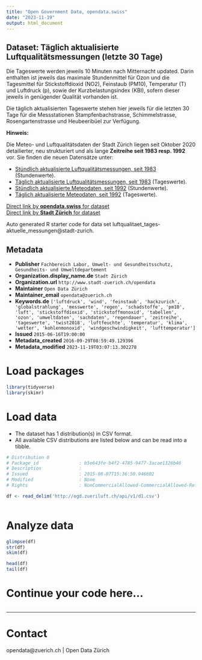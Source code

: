 ```yaml
---
title: "Open Government Data, opendata.swiss"
date: "2023-11-19"
output: html_document
---
```


## Dataset: Täglich aktualisierte Luftqualitätsmessungen (letzte 30 Tage)

Die Tageswerte werden jeweils 10 Minuten nach Mitternacht updated. Darin enthalten ist jeweils das maximale Stundenmittel für Ozon und die Tagesmittel für Stickstoffdioxid (NO2), Feinstaub (PM10), Temperatur (T) und Luftdruck (p), sowie der Kurzbelastungsindex (KBI), sofern dieser jeweils in genügender Qualität vorhanden ist.

Die täglich aktualisierten Tageswerte stehen hier jeweils für die letzten 30 Tage für die Messstationen Stampfenbachstrasse, Schimmelstrasse, Rosengartenstrasse und Heubeeribüel zur Verfügung. 

**Hinweis:**

Die Meteo- und Luftqualitätsdaten der Stadt Zürich liegen seit Oktober 2020 detailierter, neu strukturiert und als lange **Zeitreihe seit 1983 resp. 1992** vor. Sie finden die neuen Datensätze unter:

- [Stündlich aktualisierte Luftqualitätsmessungen, seit 1983](https://data.stadt-zuerich.ch/dataset/ugz_luftschadstoffmessung_stundenwerte) (Stundenwerte).
- [Täglich aktualisierte Luftqualitätsmessungen, seit 1983](https://data.stadt-zuerich.ch/dataset/ugz_luftschadstoffmessung_tageswerte) (Tageswerte).
- [Stündlich aktualisierte Meteodaten, seit 1992](https://data.stadt-zuerich.ch/dataset/ugz_meteodaten_stundenmittelwerte) (Stundenwerte).
- [Täglich aktualisierte Meteodaten, seit 1992](https://data.stadt-zuerich.ch/dataset/ugz_meteodaten_tagesmittelwerte) (Tageswerte).

[Direct link by **opendata.swiss** for dataset](https://opendata.swiss/de/dataset/taglich-aktualisierte-luftqualitatsmessungen)<br>
[Direct link by **Stadt Zürich** for dataset](https://data.stadt-zuerich.ch/dataset/luftqualitaet-tages-aktuelle-messungen)

Auto generated R starter code for data set luftqualitaet_tages-aktuelle_messungen@stadt-zurich.

## Metadata

- **Publisher** `Fachbereich Labor, Umwelt- und Gesundheitsschutz, Gesundheits- und Umweltdepartement`
- **Organization.display_name.de** `Stadt Zürich`
- **Organization.url** `http://www.stadt-zuerich.ch/opendata`
- **Maintainer** `Open Data Zürich`
- **Maintainer_email** `opendata@zuerich.ch`
- **Keywords.de** `['luftdruck', 'wind', 'feinstaub', 'hackzurich', 'globalstrahlung', 'messwerte', 'regen', 'schadstoffe', 'pm10', 'luft', 'stickstoffdioxid', 'stickstoffmonoxid', 'tabellen', 'ozon', 'umweltdaten', 'sachdaten', 'regendauer', 'zeitreihe', 'tageswerte', 'twist2018', 'luftfeuchte', 'temperatur', 'klima', 'wetter', 'kohlenmonoxid', 'windgeschwindigkeit', 'lufttemperatur']`
- **Issued** `2015-06-16T19:00:00`
- **Metadata_created** `2016-09-29T08:59:49.129396`
- **Metadata_modified** `2023-11-19T03:07:13.302278`


# Load packages

```r

library(tidyverse)
library(skimr)

```

# Load data

-   The dataset has 1 distribution(s) in CSV format.
-   All available CSV distributions are listed below and can be read into a tibble.

```r

# Distribution 0
# Package_id               : b5e643fe-b4f2-4785-9477-3acae1326b46
# Description              : 
# Issued                   : 2015-08-07T15:36:50.946602
# Modified                 : None
# Rights                   : NonCommercialAllowed-CommercialAllowed-ReferenceNotRequired

df <- read_delim('http://ogd.zueriluft.ch/api/v1/d1.csv')



```

# Analyze data

```r

glimpse(df)
str(df)
skim(df)

head(df)
tail(df)

```

# Continue your code here...

```r

```

------------------------------------------------------------------------

# Contact

opendata@zuerich.ch | Open Data Zürich

